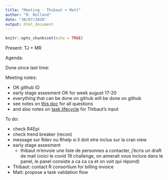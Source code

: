 ```yaml
---
title: "Meeting - Thibaut + Matt"
author: "M. Rolland"
date: "30/07/2020"
output: html_document
---
```


```r
knitr::opts_chunk$set(echo = TRUE)
```

Present: TJ + MR

Agenda:
  
Done since last time:

Meeting notes:

* OK github ID
* early stage assesment OK for week august 17-20
* everything that can be done on github will be done on github
* see notes on [this doc](../questions.html) for all questions
* and also notes on [task lifecycle]() for Thibaut's input

To do:

* check R4Epi
* check trend breaker (recon)
* message sur Rdev ou Rhelp si il doit etre inclus sur la cran view
* early stage assesment
  * thibaut m'envoie une liste de personnes a contacter, j'écris un draft de mail (voici le covid 19 challenge, on aimerait vous inclure dans le panel, le panel consiste a ca ca ca et on voit qui répond)
* Thibaut: contact R consortium for billing invoice
* Matt: propose a task validation flow

